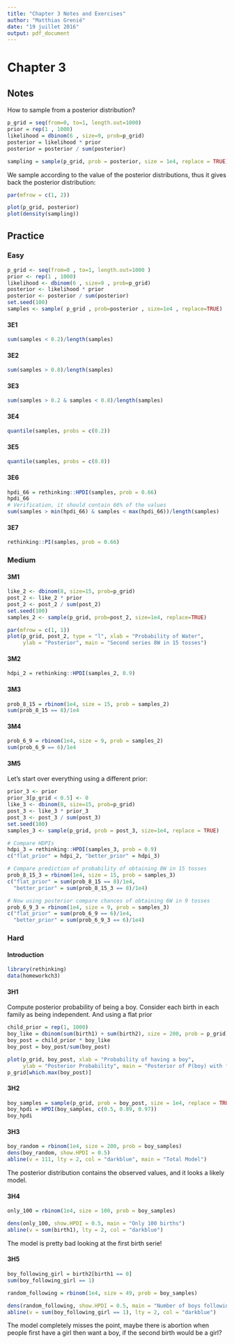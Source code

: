 ```yaml
---
title: "Chapter 3 Notes and Exercises"
author: "Matthias Grenié"
date: "19 juillet 2016"
output: pdf_document
---
```


# Chapter 3

## Notes

How to sample from a posterior distribution?

```r
p_grid = seq(from=0, to=1, length.out=1000)
prior = rep(1 , 1000)
likelihood = dbinom(6 , size=9, prob=p_grid)
posterior = likelihood * prior
posterior = posterior / sum(posterior)

sampling = sample(p_grid, prob = posterior, size = 1e4, replace = TRUE)
```

We sample according to the value of the posterior distributions, thus it gives back the posterior distribution:

```r
par(mfrow = c(1, 2))

plot(p_grid, posterior)
plot(density(sampling))
```

## Practice

### Easy

```r
p_grid <- seq(from=0 , to=1, length.out=1000 )
prior <- rep(1 , 1000)
likelihood <- dbinom(6 , size=9 , prob=p_grid)
posterior <- likelihood * prior
posterior <- posterior / sum(posterior)
set.seed(100)
samples <- sample( p_grid , prob=posterior , size=1e4 , replace=TRUE)
```


#### 3E1

```r
sum(samples < 0.2)/length(samples)
```


#### 3E2

```r
sum(samples > 0.8)/length(samples)
```


#### 3E3

```r
sum(samples > 0.2 & samples < 0.8)/length(samples)
```


#### 3E4

```r
quantile(samples, probs = c(0.2))
```


#### 3E5

```r
quantile(samples, probs = c(0.8))
```

#### 3E6

```r
hpdi_66 = rethinking::HPDI(samples, prob = 0.66)
hpdi_66
# Verification, it should contain 66% of the values
sum(samples > min(hpdi_66) & samples < max(hpdi_66))/length(samples)
```


#### 3E7

```r
rethinking::PI(samples, prob = 0.66)
```



### Medium

#### 3M1

```r
like_2 <- dbinom(8, size=15, prob=p_grid)
post_2 <- like_2 * prior
post_2 <- post_2 / sum(post_2)
set.seed(100)
samples_2 <- sample(p_grid, prob=post_2, size=1e4, replace=TRUE)
```

```r
par(mfrow = c(1, 1))
plot(p_grid, post_2, type = "l", xlab = "Probability of Water",
     ylab = "Posterior", main = "Second series 8W in 15 tosses")
```


#### 3M2

```r
hdpi_2 = rethinking::HPDI(samples_2, 0.9)
```


#### 3M3

```r
prob_8_15 = rbinom(1e4, size = 15, prob = samples_2)
sum(prob_8_15 == 8)/1e4
```



#### 3M4

```r
prob_6_9 = rbinom(1e4, size = 9, prob = samples_2)
sum(prob_6_9 == 6)/1e4
```


#### 3M5

Let's start over everything using a different prior:

```r
prior_3 <- prior
prior_3[p_grid < 0.5] <- 0
like_3 <- dbinom(8, size=15, prob=p_grid)
post_3 <- like_3 * prior_3
post_3 <- post_3 / sum(post_3)
set.seed(100)
samples_3 <- sample(p_grid, prob = post_3, size=1e4, replace = TRUE)

# Compare HDPIs
hdpi_3 = rethinking::HPDI(samples_3, prob = 0.9)
c("flat_prior" = hdpi_2, "better_prior" = hdpi_3)

# Compare prediction of probability of obtaining 8W in 15 tosses
prob_8_15_3 = rbinom(1e4, size = 15, prob = samples_3)
c("flat_prior" = sum(prob_8_15 == 8)/1e4,
  "better_prior" = sum(prob_8_15_3 == 8)/1e4)

# Now using posterior compare chances of obtaining 6W in 9 tosses
prob_6_9_3 = rbinom(1e4, size = 9, prob = samples_3)
c("flat_prior" = sum(prob_6_9 == 6)/1e4,
  "better_prior" = sum(prob_6_9_3 == 6)/1e4)
```


### Hard

#### Introduction

```r
library(rethinking)
data(homeworkch3)
```


#### 3H1

Compute posterior probability of being a boy. Consider each birth in each family as being independent. And using a flat prior
```r
child_prior = rep(1, 1000)
boy_like = dbinom(sum(birth1) + sum(birth2), size = 200, prob = p_grid)
boy_post = child_prior * boy_like
boy_post = boy_post/sum(boy_post)
```

```r
plot(p_grid, boy_post, xlab = "Probability of having a boy",
     ylab = "Posterior Probability", main = "Posterior of P(boy) with flat prior")
p_grid[which.max(boy_post)]
```


#### 3H2

```r
boy_samples = sample(p_grid, prob = boy_post, size = 1e4, replace = TRUE)
boy_hpdi = HPDI(boy_samples, c(0.5, 0.89, 0.97))
boy_hpdi
```


#### 3H3

```r
boy_random = rbinom(1e4, size = 200, prob = boy_samples)
dens(boy_random, show.HPDI = 0.5)
abline(v = 111, lty = 2, col = "darkblue", main = "Total Model")
```

The posterior distribution contains the observed values, and it looks a likely model.


#### 3H4

```r
only_100 = rbinom(1e4, size = 100, prob = boy_samples)

dens(only_100, show.HPDI = 0.5, main = "Only 100 births")
abline(v = sum(birth1), lty = 2, col = "darkblue")
```

The model is pretty bad looking at the first birth serie!


#### 3H5

```r
boy_following_girl = birth2[birth1 == 0]
sum(boy_following_girl == 1)

random_following = rbinom(1e4, size = 49, prob = boy_samples)

dens(random_following, show.HPDI = 0.5, main = "Number of boys following girls")
abline(v = sum(boy_following_girl == 1), lty = 2, col = "darkblue")
```

The model completely misses the point, maybe there is abortion when people first have a girl then want a boy, if the second birth would be a girl?
